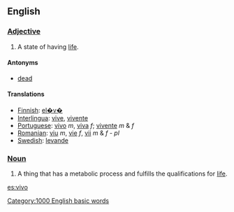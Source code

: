 ==English==

=== [[Adjective]] ===
#A state of having [[life]].

==== Antonyms ====
*[[dead]]

==== Translations ====
*[[Finnish]]: [[el�v�]]
*[[Interlingua]]: [[vive]], [[vivente]]
*[[Portuguese]]: [[vivo]] ''m'', [[viva]] ''f''; [[vivente]] ''m'' & ''f''
*[[Romanian]]: [[viu]] ''m'', [[vie]] ''f'', [[vii]] ''m'' & ''f'' - ''pl''
*[[Swedish]]: [[levande]]

=== [[Noun]] ===
#A thing that has a metabolic process and fulfills the qualifications for [[life]].

[[es:vivo]]
[[Category:1000 English basic words]]